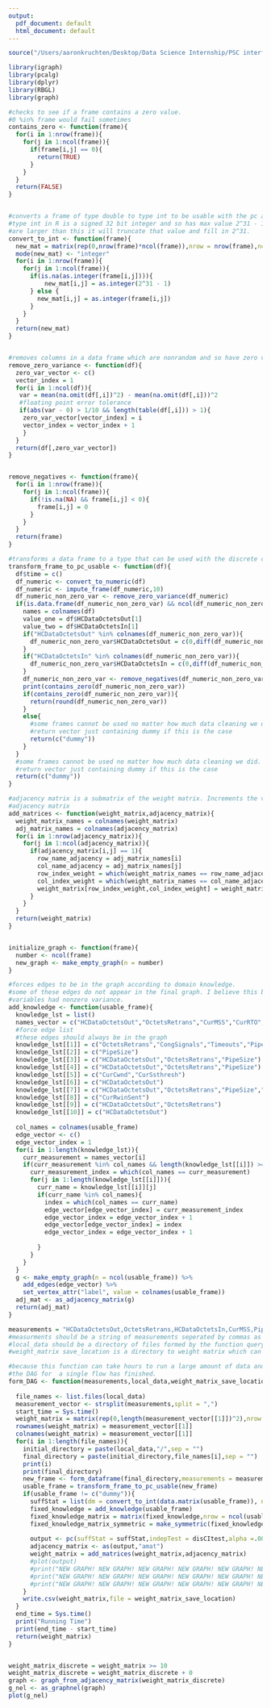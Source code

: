 ```yaml
---
output:
  pdf_document: default
  html_document: default
---
```


```R
source("/Users/aaronkruchten/Desktop/Data Science Internship/PSC interface github copy.R")

library(igraph)
library(pcalg)
library(dplyr)
library(RBGL)
library(graph)

#checks to see if a frame contains a zero value.
#0 %in% frame would fail sometimes
contains_zero <- function(frame){
  for(i in 1:nrow(frame)){
    for(j in 1:ncol(frame)){
      if(frame[i,j] == 0){
        return(TRUE)
      }
    }
  }
  return(FALSE)
}


#converts a frame of type double to type int to be usable with the pc algortihm and discitest
#type int in R is a signed 32 bit integer and so has max value 2^31 - 1. If values in the frame
#are larger than this it will truncate that value and fill in 2^31. 
convert_to_int <- function(frame){
  new_mat = matrix(rep(0,nrow(frame)*ncol(frame)),nrow = nrow(frame),ncol = ncol(frame))
  mode(new_mat) <- "integer"
  for(i in 1:nrow(frame)){
    for(j in 1:ncol(frame)){
      if(is.na(as.integer(frame[i,j]))){
          new_mat[i,j] = as.integer(2^31 - 1)
      } else {
        new_mat[i,j] = as.integer(frame[i,j]) 
      }
    }
  }
  return(new_mat)
}


#removes columns in a data frame which are nonrandom and so have zero variance
remove_zero_variance <- function(df){
  zero_var_vector <- c()
  vector_index = 1
  for(i in 1:ncol(df)){
   var = mean(na.omit(df[,i])^2) - mean(na.omit(df[,i]))^2
   #floating point error tolerance
   if(abs(var - 0) > 1/10 && length(table(df[,i])) > 1){
    zero_var_vector[vector_index] = i
    vector_index = vector_index + 1
    }
  }
  return(df[,zero_var_vector])
}


remove_negatives <- function(frame){
  for(i in 1:nrow(frame)){
    for(j in 1:ncol(frame)){
      if(!is.na(NA) && frame[i,j] < 0){
        frame[i,j] = 0
      }
    }
  }
  return(frame)
}

#transforms a data frame to a type that can be used with the discrete conditional independence test and the pc algorithm 
transform_frame_to_pc_usable <- function(df){
  df$time = c()
  df_numeric <- convert_to_numeric(df)
  df_numeric <- impute_frame(df_numeric,10)
  df_numeric_non_zero_var <- remove_zero_variance(df_numeric)
  if(is.data.frame(df_numeric_non_zero_var) && ncol(df_numeric_non_zero_var) > 1){
    names = colnames(df)
    value_one = df$HCDataOctetsOut[1]
    value_two = df$HCDataOctetsIn[1]
    if("HCDataOctetsOut" %in% colnames(df_numeric_non_zero_var)){
      df_numeric_non_zero_var$HCDataOctetsOut = c(0,diff(df_numeric_non_zero_var$HCDataOctetsOut))
    }
    if("HCDataOctetsIn" %in% colnames(df_numeric_non_zero_var)){
      df_numeric_non_zero_var$HCDataOctetsIn = c(0,diff(df_numeric_non_zero_var$HCDataOctetsIn))
    }
    df_numeric_non_zero_var <- remove_negatives(df_numeric_non_zero_var)
    print(contains_zero(df_numeric_non_zero_var))
    if(contains_zero(df_numeric_non_zero_var)){
      return(round(df_numeric_non_zero_var))
    }
    else{
      #some frames cannot be used no matter how much data cleaning we did.
      #return vector just containing dummy if this is the case
      return(c("dummy"))
    }
  }
  #some frames cannot be used no matter how much data cleaning we did.
  #return vector just containing dummy if this is the case
  return(c("dummy"))
}

#adjacency matrix is a submatrix of the weight matrix. Increments the values in the weight matrix that correspond to the 
#adjacency matrix
add_matrices <- function(weight_matrix,adjacency_matrix){
  weight_matrix_names = colnames(weight_matrix)
  adj_matrix_names = colnames(adjacency_matrix)
  for(i in 1:nrow(adjacency_matrix)){
    for(j in 1:ncol(adjacency_matrix)){
      if(adjacency_matrix[i,j] == 1){
        row_name_adjacency = adj_matrix_names[i]
        col_name_adjacency = adj_matrix_names[j]
        row_index_weight = which(weight_matrix_names == row_name_adjacency)
        col_index_weight = which(weight_matrix_names == col_name_adjacency)
        weight_matrix[row_index_weight,col_index_weight] = weight_matrix[row_index_weight,col_index_weight] + 1
      }
    }
  }
  return(weight_matrix)
}


initialize_graph <- function(frame){
  number <- ncol(frame)
  new_graph <- make_empty_graph(n = number)
}
```


```R
#forces edges to be in the graph according to domain knowledge. 
#some of these edges do not appear in the final graph. I believe this because there we no frames where both the
#variables had nonzero variance. 
add_knowledge <- function(usable_frame){
  knowledge_lst = list()
  names_vector = c("HCDataOctetsOut","OctetsRetrans","CurMSS","CurRTO","CongSignals","CurCwnd","CurRwinSent","MaxRwinSent","CurRwinRcvd","MaxRwinRcvd")
  #force edge list
  #these edges should always be in the graph
  knowledge_lst[[1]] = c("OctetsRetrans","CongSignals","Timeouts","PipeSize")
  knowledge_lst[[2]] = c("PipeSize")
  knowledge_lst[[3]] = c("HCDataOctetsOut","OctetsRetrans","PipeSize")
  knowledge_lst[[4]] = c("HCDataOctetsOut","OctetsRetrans","PipeSize")
  knowledge_lst[[5]] = c("CurCwnd","CurSsthresh")
  knowledge_lst[[6]] = c("HCDataOctetsOut")
  knowledge_lst[[7]] = c("HCDataOctetsOut","OctetsRetrans","PipeSize","CurRwinRcvd")
  knowledge_lst[[8]] = c("CurRwinSent")
  knowledge_lst[[9]] = c("HCDataOctetsOut","OctetsRetrans")
  knowledge_lst[[10]] = c("HCDataOctetsOut")
  
  col_names = colnames(usable_frame)
  edge_vector <- c()
  edge_vector_index = 1
  for(i in 1:length(knowledge_lst)){
    curr_measurement = names_vector[i]
    if(curr_measurement %in% col_names && length(knowledge_lst[[i]]) >= 1){
      curr_measurement_index = which(col_names == curr_measurement)
      for(j in 1:length(knowledge_lst[[i]])){
        curr_name = knowledge_lst[[i]][j]
        if(curr_name %in% col_names){
          index = which(col_names == curr_name)
          edge_vector[edge_vector_index] = curr_measurement_index
          edge_vector_index = edge_vector_index + 1
          edge_vector[edge_vector_index] = index
          edge_vector_index = edge_vector_index + 1
          
        }
      } 
    }
  }
  g <- make_empty_graph(n = ncol(usable_frame)) %>%
    add_edges(edge_vector) %>%
    set_vertex_attr("label", value = colnames(usable_frame))
  adj_mat <- as_adjacency_matrix(g)
  return(adj_mat)
}

measurements = "HCDataOctetsOut,OctetsRetrans,HCDataOctetsIn,CurMSS,PipeSize,CurRTO,CongSignals,CurCwnd,CurSsthresh,Timeouts,CurRwinSent,MaxRwinSent,ZeroRwinSent,CurRwinRcvd,MaxRwinRcvd,ZeroRwinRcvd,MaxCaCwnd"
#measurments should be a string of measurements seperated by commas as in the interface
#local_data should be a directory of files formed by the function query_all_single_flow in the interface
#weight_matrix save_location is a directory to weight matrix which can be formed into an adjacency matrix and used to create a graph

#because this function can take hours to run a large amount of data and flows. The weight matrix is saved and overwritten every time 
#the DAG for  a single flow has finished. 
form_DAG <- function(measurements,local_data,weight_matrix_save_location){
  
  file_names <- list.files(local_data)
  measurement_vector <- strsplit(measurements,split = ",")
  start_time = Sys.time()
  weight_matrix = matrix(rep(0,length(measurement_vector[[1]])^2),nrow = length(measurement_vector[[1]]),ncol = length(measurement_vector[[1]]))
  rownames(weight_matrix) = measurement_vector[[1]]
  colnames(weight_matrix) = measurement_vector[[1]]
  for(i in 1:length(file_names)){
    initial_directory = paste(local_data,"/",sep = "")
    final_directory = paste(initial_directory,file_names[i],sep = "")
    print(i)
    print(final_directory)
    new_frame <- form_dataframe(final_directory,measurements = measurements)
    usable_frame = transform_frame_to_pc_usable(new_frame)
    if(usable_frame != c("dummy")){
      suffStat = list(dm = convert_to_int(data.matrix(usable_frame)), nlev = number_of_levels(usable_frame), adaptDF = FALSE)
      fixed_knowledge = add_knowledge(usable_frame)
      fixed_knowledge_matrix = matrix(fixed_knowledge,nrow = ncol(usable_frame))
      fixed_knowledge_matrix_symmetric = make_symmetric(fixed_knowledge_matrix)
  
      output <- pc(suffStat = suffStat,indepTest = disCItest,alpha =.001,labels = colnames(usable_frame),verbose = TRUE,fixedEdges = fixed_knowledge_matrix_symmetric)
      adjacency_matrix <- as(output,"amat")
      weight_matrix = add_matrices(weight_matrix,adjacency_matrix)
      #plot(output)
      #print("NEW GRAPH! NEW GRAPH! NEW GRAPH! NEW GRAPH! NEW GRAPH! NEW GRAPH! NEW GRAPH! NEW GRAPH!")
      #print("NEW GRAPH! NEW GRAPH! NEW GRAPH! NEW GRAPH! NEW GRAPH! NEW GRAPH! NEW GRAPH! NEW GRAPH!")
      #print("NEW GRAPH! NEW GRAPH! NEW GRAPH! NEW GRAPH! NEW GRAPH! NEW GRAPH! NEW GRAPH! NEW GRAPH!")
    }
    write.csv(weight_matrix,file = weight_matrix_save_location)
  }
  end_time = Sys.time()
  print("Running Time")
  print(end_time - start_time)
  return(weight_matrix)
}


weight_matrix_discrete = weight_matrix >= 10
weight_matrix_discrete = weight_matrix_discrete + 0
graph <- graph_from_adjacency_matrix(weight_matrix_discrete)
g_nel <- as_graphnel(graph)
plot(g_nel)

```




